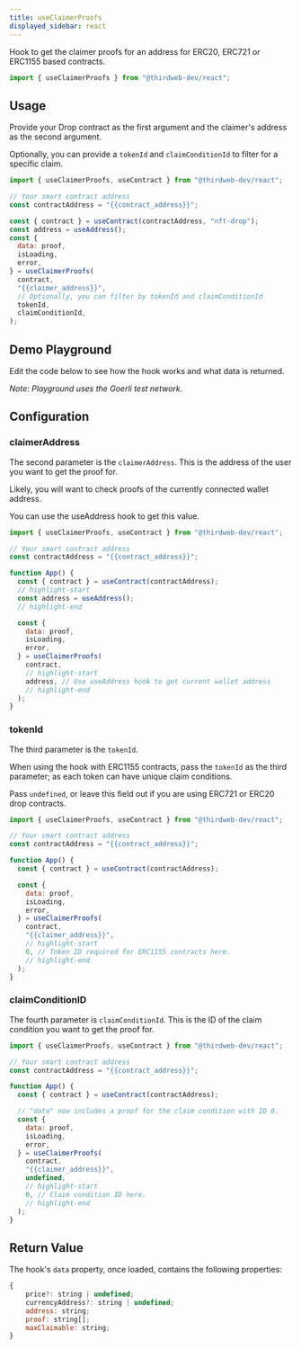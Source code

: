 ```yaml
---
title: useClaimerProofs
displayed_sidebar: react
---
```



Hook to get the claimer proofs for an address for ERC20, ERC721 or ERC1155 based contracts.

```jsx
import { useClaimerProofs } from "@thirdweb-dev/react";
```

## Usage

Provide your Drop contract as the first argument and the claimer's address as the second argument.

Optionally, you can provide a `tokenId` and `claimConditionId` to filter for a specific claim.

```jsx
import { useClaimerProofs, useContract } from "@thirdweb-dev/react";

// Your smart contract address
const contractAddress = "{{contract_address}}";

const { contract } = useContract(contractAddress, "nft-drop");
const address = useAddress();
const {
  data: proof,
  isLoading,
  error,
} = useClaimerProofs(
  contract,
  "{{claimer_address}}",
  // Optionally, you can filter by tokenId and claimConditionId
  tokenId,
  claimConditionId,
);
```

## Demo Playground

Edit the code below to see how the hook works and what data is returned.

_Note: Playground uses the Goerli test network._

<UseClaimerProofs />

## Configuration

### claimerAddress

The second parameter is the `claimerAddress`. This is the address of the user you want to get the proof for.

Likely, you will want to check proofs of the currently connected wallet address.

You can use the useAddress hook to get this value.

```jsx
import { useClaimerProofs, useContract } from "@thirdweb-dev/react";

// Your smart contract address
const contractAddress = "{{contract_address}}";

function App() {
  const { contract } = useContract(contractAddress);
  // highlight-start
  const address = useAddress();
  // highlight-end

  const {
    data: proof,
    isLoading,
    error,
  } = useClaimerProofs(
    contract,
    // highlight-start
    address, // Use useAddress hook to get current wallet address
    // highlight-end
  );
}
```

### tokenId

The third parameter is the `tokenId`.

When using the hook with ERC1155 contracts, pass the `tokenId` as the third parameter; as each token can have unique claim conditions.

Pass `undefined`, or leave this field out if you are using ERC721 or ERC20 drop contracts.

```jsx
import { useClaimerProofs, useContract } from "@thirdweb-dev/react";

// Your smart contract address
const contractAddress = "{{contract_address}}";

function App() {
  const { contract } = useContract(contractAddress);

  const {
    data: proof,
    isLoading,
    error,
  } = useClaimerProofs(
    contract,
    "{{claimer_address}}",
    // highlight-start
    0, // Token ID required for ERC1155 contracts here.
    // highlight-end
  );
}
```

### claimConditionID

The fourth parameter is `claimConditionId`. This is the ID of the claim condition you want to get the proof for.

```jsx
import { useClaimerProofs, useContract } from "@thirdweb-dev/react";

// Your smart contract address
const contractAddress = "{{contract_address}}";

function App() {
  const { contract } = useContract(contractAddress);

  // "data" now includes a proof for the claim condition with ID 0.
  const {
    data: proof,
    isLoading,
    error,
  } = useClaimerProofs(
    contract,
    "{{claimer_address}}",
    undefined,
    // highlight-start
    0, // Claim condition ID here.
    // highlight-end
  );
}
```

## Return Value

The hook's `data` property, once loaded, contains the following properties:

```jsx
{
    price?: string | undefined;
    currencyAddress?: string | undefined;
    address: string;
    proof: string[];
    maxClaimable: string;
}
```
